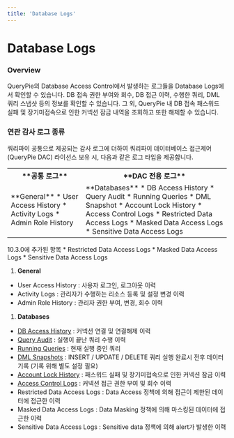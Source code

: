 ```yaml
---
title: 'Database Logs'
---
```



# Database Logs

### Overview

QueryPie의 Database Access Control에서 발생하는 로그들을 Database Logs에서 확인할 수 있습니다. DB 접속 권한 부여와 회수, DB 접근 이력, 수행한 쿼리, DML 쿼리 스냅샷 등의 정보를 확인할 수 있습니다. 그 외, QueryPie 내 DB 접속 패스워드 실패 및 장기미접속으로 인한 커넥션 잠금 내역을 조회하고 또한 해제할 수 있습니다.

### 연관 감사 로그 종류

쿼리파이 공통으로 제공되는 감사 로그에 더하여 쿼리파이 데이터베이스 접근제어 (QueryPie DAC) 라이선스 보유 시, 다음과 같은 로그 타입을 제공합니다.

<table data-table-width="507" data-layout="default" local-id="95470ac3-09e4-4695-80b7-6e7d4ff27bf8">
<tbody>
<tr>
<th data-highlight-colour="var(--ds-background-accent-gray-subtlest, #F4F5F7)">
**공통 로그**
</th>
<th data-highlight-colour="var(--ds-background-accent-gray-subtlest, #F4F5F7)">
**DAC 전용 로그**
</th>
</tr>
<tr>
<td>
**General**
* User Access History
* Activity Logs
* Admin Role History
</td>
<td>
**Databases**
* DB Access History
* Query Audit
* Running Queries
* DML Snapshot
* Account Lock History
* Access Control Logs
* Restricted Data Access Logs
* Masked Data Access Logs
* Sensitive Data Access Logs
</td>
</tr>
</tbody>
</table>

<Callout type="info">
10.3.0에 추가된 항목
* Restricted Data Access Logs
* Masked Data Access Logs
* Sensitive Data Access Logs
</Callout>

1.  **General** 

* User Access History : 사용자 로그인, 로그아웃 이력
* Activity Logs : 관리자가 수행하는 리소스 등록 및 설정 변경 이력
* Admin Role History : 관리자 권한 부여, 변경, 회수 이력

1.  **Databases** 

* [DB Access History](database-logs/db-access-history) : 커넥션 연결 및 연결해제 이력
* [Query Audit](database-logs/query-audit) : 실행이 끝난 쿼리 수행 이력
* [Running Queries](database-logs/running-queries) : 현재 실행 중인 쿼리
* [DML Snapshots](database-logs/dml-snapshots) : INSERT / UPDATE / DELETE 쿼리 실행 완료시 전후 데이터 기록 (기록 위해 별도 설정 필요)
* [Account Lock History](database-logs/account-lock-history) : 패스워드 실패 및 장기미접속으로 인한 커넥션 잠금 이력
* [Access Control Logs](database-logs/access-control-logs) : 커넥션 접근 권한 부여 및 회수 이력
* Restricted Data Access Logs : Data Access 정책에 의해 접근이 제한된 데이터에 접근한 이력
* Masked Data Access Logs : Data Masking 정책에 의해 마스킹된 데이터에 접근한 이력
* Sensitive Data Access Logs : Sensitive data 정책에 의해 alert가 발생한 이력
